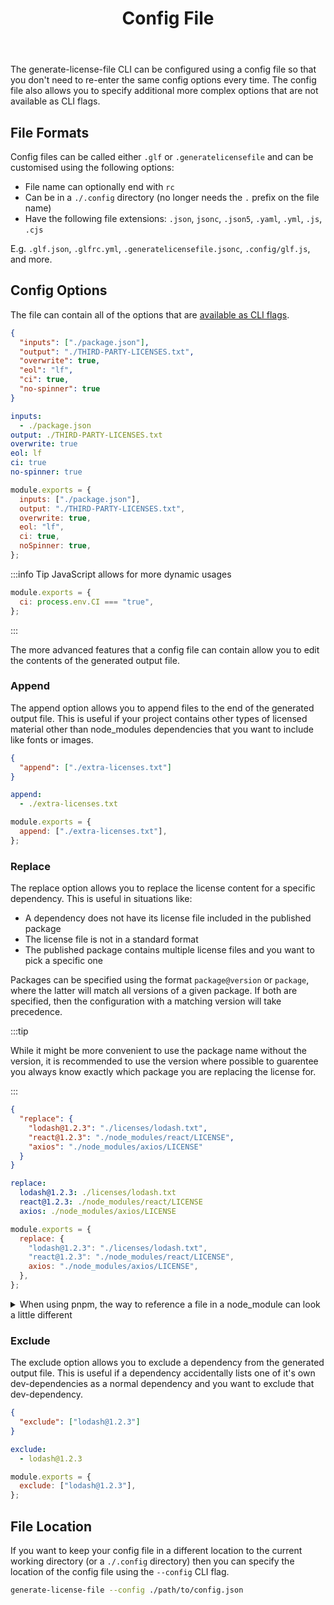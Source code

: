 ﻿---
title: Config File
description: Overview and example usages of the generate license file CLI config file
---


The generate-license-file CLI can be configured using a config file so that you don't need to re-enter the same
config options every time. The config file also allows you to specify additional more complex options that are not
available as CLI flags.

## File Formats

Config files can be called either `.glf` or `.generatelicensefile` and can be customised using the following options:

- File name can optionally end with `rc`
- Can be in a `./.config` directory (no longer needs the `.` prefix on the file name)
- Have the following file extensions: `.json`, `jsonc`, `.json5`, `.yaml`, `.yml`, `.js`, `.cjs`

E.g. `.glf.json`, `.glfrc.yml`, `.generatelicensefile.jsonc`, `.config/glf.js`, and more.

## Config Options

The file can contain all of the options that are [available as CLI flags](./).

<Tabs groupId="file-formats">
<TabItem value="json" label="JSON" default>

```json
{
  "inputs": ["./package.json"],
  "output": "./THIRD-PARTY-LICENSES.txt",
  "overwrite": true,
  "eol": "lf",
  "ci": true,
  "no-spinner": true
}
```

</TabItem>

<TabItem value="yaml" label="YAML">

```yaml
inputs:
  - ./package.json
output: ./THIRD-PARTY-LICENSES.txt
overwrite: true
eol: lf
ci: true
no-spinner: true
```

</TabItem>

<TabItem value="js" label="JavaScript">

```js
module.exports = {
  inputs: ["./package.json"],
  output: "./THIRD-PARTY-LICENSES.txt",
  overwrite: true,
  eol: "lf",
  ci: true,
  noSpinner: true,
};
```

</TabItem>
</Tabs>

:::info Tip
JavaScript allows for more dynamic usages

```js
module.exports = {
  ci: process.env.CI === "true",
};
```

:::

The more advanced features that a config file can contain allow you to edit the contents of the generated output file.

### Append

The append option allows you to append files to the end of the generated output file. This is useful if your project
contains other types of licensed material other than node_modules dependencies that you want to include like fonts or images.

<Tabs groupId="file-formats">
<TabItem value="json" label="JSON" default>

```json
{
  "append": ["./extra-licenses.txt"]
}
```

</TabItem>

<TabItem value="yaml" label="YAML">

```yaml
append:
  - ./extra-licenses.txt
```

</TabItem>

<TabItem value="js" label="JavaScript">

```js
module.exports = {
  append: ["./extra-licenses.txt"],
};
```

</TabItem>
</Tabs>

### Replace

The replace option allows you to replace the license content for a specific dependency. This is useful in situations like:

- A dependency does not have its license file included in the published package
- The license file is not in a standard format
- The published package contains multiple license files and you want to pick a specific one

Packages can be specified using the format `package@version` or `package`, where the latter will match all versions of a given package. If both are specified, then the configuration with a matching version will take precedence.

:::tip

While it might be more convenient to use the package name without the version, it is recommended to use the version where possible to guarentee you always know exactly which package you are replacing the license for.

:::

<Tabs groupId="file-formats">
<TabItem value="json" label="JSON" default>

```json
{
  "replace": {
    "lodash@1.2.3": "./licenses/lodash.txt",
    "react@1.2.3": "./node_modules/react/LICENSE",
    "axios": "./node_modules/axios/LICENSE"
  }
}
```

</TabItem>

<TabItem value="yaml" label="YAML">

```yaml
replace:
  lodash@1.2.3: ./licenses/lodash.txt
  react@1.2.3: ./node_modules/react/LICENSE
  axios: ./node_modules/axios/LICENSE
```

</TabItem>

<TabItem value="js" label="JavaScript">

```js
module.exports = {
  replace: {
    "lodash@1.2.3": "./licenses/lodash.txt",
    "react@1.2.3": "./node_modules/react/LICENSE",
    axios: "./node_modules/axios/LICENSE",
  },
};
```

</TabItem>
</Tabs>

<details>
<summary>When using pnpm, the way to reference a file in a node_module can look a little different</summary>
<div>

```json
{
  "replace": {
    "react@18.2.0": "node_modules/.pnpm/react@18.2.0/node_modules/react/LICENSE"
  }
}
```

</div>
</details>

### Exclude

The exclude option allows you to exclude a dependency from the generated output file. This is useful if a dependency
accidentally lists one of it's own dev-dependencies as a normal dependency and you want to exclude that dev-dependency.

<Tabs groupId="file-formats">
<TabItem value="json" label="JSON" default>

```json
{
  "exclude": ["lodash@1.2.3"]
}
```

</TabItem>

<TabItem value="yaml" label="YAML">

```yaml
exclude:
  - lodash@1.2.3
```

</TabItem>

<TabItem value="js" label="JavaScript">

```js
module.exports = {
  exclude: ["lodash@1.2.3"],
};
```

</TabItem>
</Tabs>

## File Location

If you want to keep your config file in a different location to the current working directory (or a `./.config` directory)
then you can specify the location of the config file using the `--config` CLI flag.

```bash
generate-license-file --config ./path/to/config.json
```
